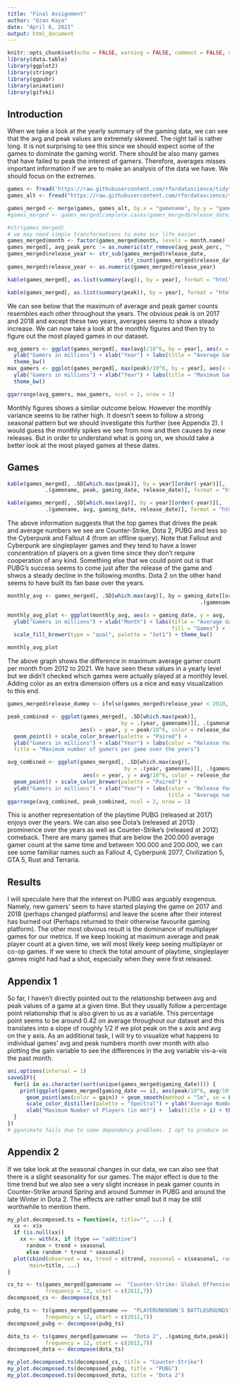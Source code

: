 ```yaml
---
title: "Final Assignment"
author: "Ozan Kaya"
date: "April 6, 2021"
output: html_document
---
```


```r
knitr::opts_chunk$set(echo = FALSE, warning = FALSE, comment = FALSE, message = FALSE)
library(data.table)
library(ggplot2)
library(stringr)
library(ggpubr)
library(animation)
library(gifski)

```

## Introduction

When we take a look at the yearly summary of the gaming data, we can see that the avg and peak values are extremely skewed. The right tail is rather long. It is not surprising to see this since we should expect some of the games to dominate the gaming world. There should be also many games that have failed to peak the interest of gamers. Therefore, averages misses important information if we are to make an analysis of the data we have. We should focus on the extremes.


```r
games <- fread('https://raw.githubusercontent.com/rfordatascience/tidytuesday/master/data/2021/2021-03-16/games.csv')
games_alt <- fread("https://raw.githubusercontent.com/rfordatascience/tidytuesday/master/data/2019/2019-07-30/video_games.csv")

games_merged <- merge(games, games_alt, by.x = "gamename", by.y = "game", all.x = TRUE)
#games_merged <- games_merged[complete.cases(games_merged$release_date)]

#str(games_merged)
# we may need simple transformations to make our life easier.
games_merged$month <- factor(games_merged$month, levels = month.name)
games_merged[, avg_peak_perc := as.numeric(str_remove(avg_peak_perc, "%"))/100]
games_merged$release_year <- str_sub(games_merged$release_date, 
                                     str_count(games_merged$release_date) - 3, str_count(games_merged$release_date) )
games_merged$release_year <- as.numeric(games_merged$release_year)
```

```r
kable(games_merged[, as.list(summary(avg)), by = year], format = "html", digits = 2, caption = "Summary of Average Gamer Count")  

kable(games_merged[, as.list(summary(peak)), by = year], format = "html", digits = 2, caption = "Summary of Peak Gamer Count")  
```

We can see below that the maximum of average and peak gamer counts resembles each other throughout the years. The obvious peak is on 2017 and 2018 and except these two years, averages seems to show a steady increase. We can now take a look at the monthly figures and then try to figure out the most played games in our dataset.

```r
avg_gamers <- ggplot(games_merged[, max(avg)/10^6, by = year], aes(x = year, y = V1)) + geom_col() + 
  ylab("Gamers in millions") + xlab("Year") + labs(title = "Average Gamer Count in Simultaneous Gaming") +
  theme_bw()
max_gamers <- ggplot(games_merged[, max(peak)/10^6, by = year], aes(x = year, y = V1)) + geom_col() + 
  ylab("Gamers in millions") + xlab("Year") + labs(title = "Maximum Gamer Count in Simultaneous Gaming") +
  theme_bw()

ggarrange(avg_gamers, max_gamers, ncol = 2, nrow = 1)


```


Monthly figures shows a similar outcome below. However the monthly variance seems to be rather high. It doesn't seem to follow a strong seasonal pattern but we should investigate this further (see Appendix 2).  I would guess the monthly spikes we see from now and then causes by new releases. But in order to  understand what is going on, we should take a better look at the most played games at these dates.

## Games

```r

kable(games_merged[, .SD[which.max(peak)], by = year][order(-year)][, 
            .(gamename, peak, gaming_date, release_date)], format = "html", digits = 2, caption = "Peak Gamer Cout per Year")

kable(games_merged[, .SD[which.max(avg)], by = year][order(-year)][, 
            .(gamename, avg, gaming_date, release_date)], format = "html", digits = 2, caption = "Average Gamer Count per Year")

```

The above information suggests that the top games that drives the peak and average numbers we see are Counter-Strike, Dota 2, PUBG and less so the Cyberpunk and Fallout 4 (from an offline query). Note that Fallout and Cyberpunk are singleplayer games and they tend to have a lower concentration of players on a given time since they don't require cooperation of any kind. Something else that we could point out is that PUBG's success seems to come just after the release of the game and shwos a steady decline in the following months. Dota 2 on the other hand seems to have built its fan base over the years. 

```r
monthly_avg <- games_merged[, .SD[which.max(avg)], by = gaming_date][order(-gaming_date)][, 
                                                             .(gamename, avg, gaming_date, release_date)]

monthly_avg_plot <- ggplot(monthly_avg, aes(x = gaming_date, y = avg, fill = gamename)) + geom_col() + theme_bw() + 
  ylab("Gamers in millions") + xlab("Month") + labs(title = "Average Gamer Count in Simultaneous Gaming", 
                                                    fill = "Games") + 
  scale_fill_brewer(type = "qual", palette = "Set1") + theme_bw()

monthly_avg_plot

```

The above graph shows the difference in maximum average gamer count per month from 2012 to 2021. We have seen these values in a yearly level but we didn't checked which games were actually played at a monthly level. Adding color as an extra dimension offers us a nice and easy visualization to this end. 

```r
games_merged$release_dummy <- ifelse(games_merged$release_year < 2010, "pre-2010", games_merged$release_year)

peak_combined <- ggplot(games_merged[, .SD[which.max(peak)], 
                                    by = .(year, gamename)][, .(gamename, peak, year, release_dummy)],
                       aes(x = year, y = peak/10^6, color = release_dummy )) + 
  geom_point() + scale_color_brewer(palette = "Paired") + 
  ylab("Gamers in millions") + xlab("Year") + labs(color = "Release Year", 
  title = "Maximum number of gamers per game over the years")

avg_combined <- ggplot(games_merged[, .SD[which.max(avg)], 
                                     by = .(year, gamename)][, .(gamename, avg, year, release_dummy)],
                        aes(x = year, y = avg/10^6, color = release_dummy )) + 
  geom_point() + scale_color_brewer(palette = "Paired") + 
  ylab("Gamers in millions") + xlab("Year") + labs(color = "Release Year", 
                                                   title = "Average number of gamers per game over the years")
ggarrange(avg_combined, peak_combined, ncol = 2, nrow = 1)


```

This is another representation of the playtime PUBG (released at 2017) enjoys over the years. We can also see Dota's (released at 2013) prominence over the years as well as Counter-Strike's (released at 2012) comeback. There are many games that are below the 200.000 average gamer count at the same time and between 100.000 and 200.000, we can see some familiar names such as Fallout 4, Cyberpunk 2077, Civilization 5, GTA 5, Rust and Terraria. 

## Results

I will speculate here that the interest on PUBG was arguably exogenous. Namely, new gamers' seem to have started playing the game on 2017 and 2018 (perhaps changed platforms) and leave the scene after their interest has burned out (Perhaps returned to their otherwise favourite gaming platform). The other most obvious result is the dominance of multiplayer games for our metrics. If we  keep looking at maximum average and peak player count at a given time, we will most likely keep seeing multiplayer or co-op games. If we were to check the total amount of playtime, singleplayer games might had had a shot, especially when they were first released. 


## Appendix 1

So far, I haven't directly pointed out to the relationship between avg and peak values of a game at a given time. But they usually follow a percentage point relationship that is also given to us as a variable. This percentage point seems to be around 0.42 on average throughout our dataset and this translates into a slope of roughly 1/2 if we plot peak on the x axis and avg on the y axis.  As an additional task, I will try to visualize what happens to individual games' avg and peak numbers month over month with also plotting the gain variable to see the differences in the avg variable vis-a-vis the past month.



```r
ani.options(interval = 1)
saveGIF({
  for(i in as.character(sort(unique(games_merged$gaming_date)))) {
    print(ggplot(games_merged[gaming_date == i], aes(peak/10^6, avg/10^6)) + 
      geom_point(aes(color = gain)) + geom_smooth(method = "lm", se = FALSE) + 
      scale_color_distiller(palette = "Spectral") + ylab("Average Number of Players (in mm)") + 
      xlab("Maximum Number of Players (in mm)") +  labs(title = i) + theme_bw())
  }
})
# gganimate fails due to some dependency problems. I opt to produce an animation instead.

```

## Appendix 2

If we take look at the seasonal changes in our data, we can also see that there is a slight seasonality for our games. The major effect is due to the time trend but we also see a very slight increase in peak gamer counts in Counter-Strike around Spring and around Summer in PUBG and around the late Winter in Dota 2. The effects are rather small but it may be still worthwhile to mention them.

```r
my_plot.decomposed.ts = function(x, title="", ...) {
  xx <- x$x
  if (is.null(xx)) 
    xx <- with(x, if (type == "additive") 
      random + trend + seasonal
      else random * trend * seasonal)
  plot(cbind(observed = xx, trend = x$trend, seasonal = x$seasonal, random = x$random), 
       main=title, ...)
}

cs_ts <- ts(games_merged[gamename ==  "Counter-Strike: Global Offensive", .(gaming_date,peak)][order(gaming_date)]$peak,
            frequency = 12, start = c(2012,7))
decompsoed_cs <- decompose(cs_ts)

pubg_ts <- ts(games_merged[gamename ==  "PLAYERUNKNOWN'S BATTLEGROUNDS", .(gaming_date,peak)][order(gaming_date)]$peak,
            frequency = 12, start = c(2012,7))
decompsoed_pubg <- decompose(pubg_ts)

dota_ts <- ts(games_merged[gamename ==  "Dota 2", .(gaming_date,peak)][order(gaming_date)]$peak,
            frequency = 12, start = c(2012,7))
decompsoed_dota <- decompose(dota_ts)

```

```r
my_plot.decomposed.ts(decompsoed_cs, title = "Counter-Strike")
my_plot.decomposed.ts(decompsoed_pubg, title = "PUBG")
my_plot.decomposed.ts(decompsoed_dota, title = "Dota 2")

```